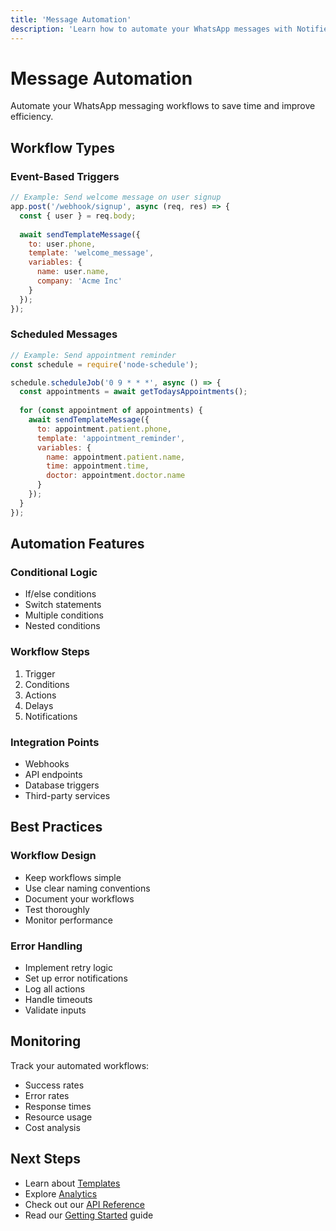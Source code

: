 ```yaml
---
title: 'Message Automation'
description: 'Learn how to automate your WhatsApp messages with Notifier by WhatsAble'
---
```


# Message Automation

Automate your WhatsApp messaging workflows to save time and improve efficiency.

## Workflow Types

### Event-Based Triggers
```javascript
// Example: Send welcome message on user signup
app.post('/webhook/signup', async (req, res) => {
  const { user } = req.body;
  
  await sendTemplateMessage({
    to: user.phone,
    template: 'welcome_message',
    variables: {
      name: user.name,
      company: 'Acme Inc'
    }
  });
});
```

### Scheduled Messages
```javascript
// Example: Send appointment reminder
const schedule = require('node-schedule');

schedule.scheduleJob('0 9 * * *', async () => {
  const appointments = await getTodaysAppointments();
  
  for (const appointment of appointments) {
    await sendTemplateMessage({
      to: appointment.patient.phone,
      template: 'appointment_reminder',
      variables: {
        name: appointment.patient.name,
        time: appointment.time,
        doctor: appointment.doctor.name
      }
    });
  }
});
```

## Automation Features

### Conditional Logic
- If/else conditions
- Switch statements
- Multiple conditions
- Nested conditions

### Workflow Steps
1. Trigger
2. Conditions
3. Actions
4. Delays
5. Notifications

### Integration Points
- Webhooks
- API endpoints
- Database triggers
- Third-party services

## Best Practices

### Workflow Design
- Keep workflows simple
- Use clear naming conventions
- Document your workflows
- Test thoroughly
- Monitor performance

### Error Handling
- Implement retry logic
- Set up error notifications
- Log all actions
- Handle timeouts
- Validate inputs

## Monitoring

Track your automated workflows:
- Success rates
- Error rates
- Response times
- Resource usage
- Cost analysis

## Next Steps

- Learn about [Templates](/guides/notifier/advanced/templates)
- Explore [Analytics](/guides/notifier/advanced/analytics)
- Check out our [API Reference](/api-reference/notifier)
- Read our [Getting Started](/guides/notifier/getting-started) guide 